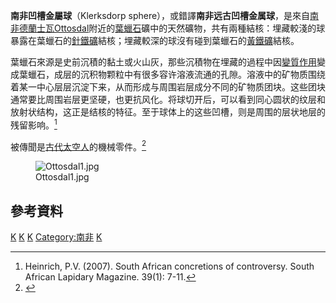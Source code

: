 '''南非凹槽金屬球'''（Klerksdorp sphere），或錯譯'''南非远古凹槽金属球'''，是來自[[南非|南非]][[德蘭士瓦|德蘭士瓦]]Ottosdal附近的[[葉蠟石|葉蠟石]]礦中的天然礦物，共有兩種結核：埋藏較淺的球暴露在葉蠟石的[[針鐵礦|針鐵礦]]結核；埋藏較深的球沒有碰到葉蠟石的[[黃鐵礦|黃鐵礦]]結核。

葉蠟石來源是史前沉積的黏土或火山灰，那些沉積物在埋藏的過程中因[[變質作用|變質作用]]變成葉蠟石，成层的沉积物颗粒中有很多容许溶液流通的孔隙。溶液中的矿物质围绕着某一中心层层沉淀下来，从而形成与周围岩层成分不同的矿物质团块。这些团块通常要比周围岩层更坚硬，也更抗风化。将球切开后，可以看到同心圆状的纹层和放射状结构，这正是结核的特征。至于球体上的这些凹槽，则是周围的层状地层的残留影响。<ref>Heinrich, P.V. (2007). South African concretions of controversy. South African Lapidary Magazine. 39(1): 7-11.</ref>

被傳聞是[[古代太空人|古代太空人]]的機械零件。<ref>{{Cite web |url=http://hrufo.com/sdgw01.htm |title=南非金属凹槽球 |accessdate=2012-03-24 |archive-date=2013-12-13 |archive-url=https://web.archive.org/web/20131213133127/http://hrufo.com/sdgw01.htm |dead-url=yes }}</ref>

[[Image:Ottosdal1.jpg|thumb]]

== 參考資料　==
{{reflist}}

[[Category:偽科學|K]]
[[Category:創造論|K]]
[[Category:歐帕茲|K]]
[[Category:南非|Category:南非]]
[[Category:含鐵礦物|K]]